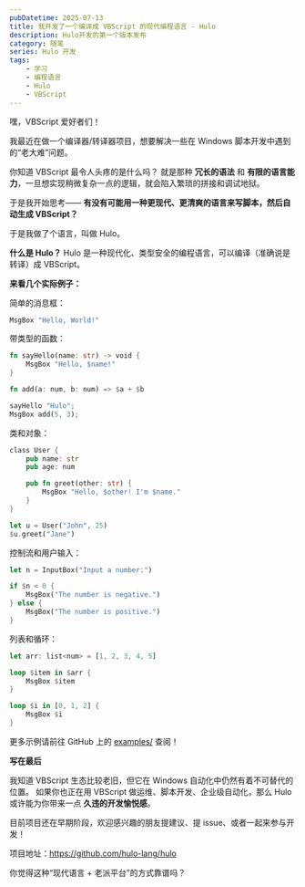 ```yaml
---
pubDatetime: 2025-07-13
title: 我开发了一个编译成 VBScript 的现代编程语言 - Hulo
description: Hulo开发的第一个版本发布
category: 随笔
series: Hulo 开发
tags:
    - 学习
    - 编程语言
    - Hulo
    - VBScript
---
```


嘿，VBScript 爱好者们！

我最近在做一个编译器/转译器项目，想要解决一些在 Windows 脚本开发中遇到的“老大难”问题。

你知道 VBScript 最令人头疼的是什么吗？
就是那种 **冗长的语法** 和 **有限的语言能力**，一旦想实现稍微复杂一点的逻辑，就会陷入繁琐的拼接和调试地狱。

于是我开始思考——
**有没有可能用一种更现代、更清爽的语言来写脚本，然后自动生成 VBScript？**

于是我做了个语言，叫做 Hulo。

**什么是 Hulo？**
Hulo 是一种现代化、类型安全的编程语言，可以编译（准确说是转译）成 VBScript。

**来看几个实际例子：**

简单的消息框：
```rust
MsgBox "Hello, World!"
```

带类型的函数：
```rust
fn sayHello(name: str) -> void {
    MsgBox "Hello, $name!"
}

fn add(a: num, b: num) => $a + $b

sayHello "Hulo";
MsgBox add(5, 3);
```

类和对象：
```rust
class User {
    pub name: str
    pub age: num

    pub fn greet(other: str) {
        MsgBox "Hello, $other! I'm $name."
    }
}

let u = User("John", 25)
$u.greet("Jane")
```

控制流和用户输入：
```rust
let n = InputBox("Input a number:")

if $n < 0 {
    MsgBox("The number is negative.")
} else {
    MsgBox("The number is positive.")
}
```

列表和循环：
```rust
let arr: list<num> = [1, 2, 3, 4, 5]

loop $item in $arr {
    MsgBox $item
}

loop $i in [0, 1, 2] {
    MsgBox $i
}
```

更多示例请前往 GitHub 上的 [examples/](https://github.com/hulo-lang/hulo/tree/main/examples) 查阅！

**写在最后**

我知道 VBScript 生态比较老旧，但它在 Windows 自动化中仍然有着不可替代的位置。
如果你也正在用 VBScript 做运维、脚本开发、企业级自动化，那么 Hulo 或许能为你带来一点 **久违的开发愉悦感**。

目前项目还在早期阶段，欢迎感兴趣的朋友提建议、提 issue、或者一起来参与开发！

项目地址：https://github.com/hulo-lang/hulo

你觉得这种“现代语言 + 老派平台”的方式靠谱吗？